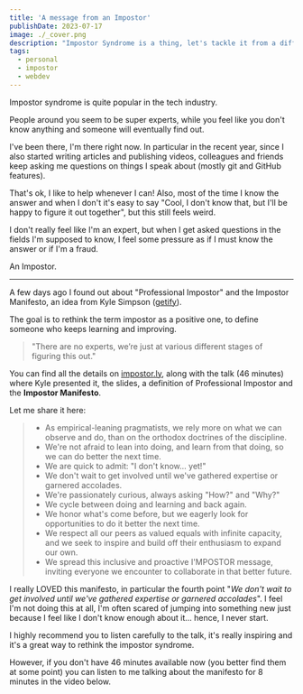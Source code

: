 ```yaml
---
title: 'A message from an Impostor'
publishDate: 2023-07-17
image: ./_cover.png
description: "Impostor Syndrome is a thing, let's tackle it from a different perspective."
tags:
  - personal
  - impostor
  - webdev
---
```



Impostor syndrome is quite popular in the tech industry.

People around you seem to be super experts, while you feel like you don't know anything and someone will eventually find out.

I've been there, I'm there right now. In particular in the recent year, since I also started writing articles and publishing videos, colleagues and friends keep asking me questions on things I speak about (mostly git and GitHub features).

That's ok, I like to help whenever I can! Also, most of the time I know the answer and when I don't it's easy to say "Cool, I don't know that, but I'll be happy to figure it out together", but this still feels weird.

I don't really feel like I'm an expert, but when I get asked questions in the fields I'm supposed to know, I feel some pressure as if I must know the answer or if I'm a fraud.

An Impostor.

---

A few days ago I found out about "Professional Impostor" and the Impostor Manifesto, an idea from Kyle Simpson ([getify](https://github.com/getify)).

The goal is to rethink the term impostor as a positive one, to define someone who keeps learning and improving.

> "There are no experts, we’re just at various different stages of figuring this out."

You can find all the details on [impostor.ly](https://impostor.ly/), along with the talk (46 minutes) where Kyle presented it, the slides, a definition of Professional Impostor and the **Impostor Manifesto**.

Let me share it here:

> - As empirical-leaning pragmatists, we rely more on what we can observe and do, than on the orthodox doctrines of the discipline.
> - We're not afraid to lean into doing, and learn from that doing, so we can do better the next time.
> - We are quick to admit: "I don't know... yet!"
> - We don't wait to get involved until we've gathered expertise or garnered accolades.
> - We're passionately curious, always asking "How?" and "Why?"
> - We cycle between doing and learning and back again.
> - We honor what's come before, but we eagerly look for opportunities to do it better the next time.
> - We respect all our peers as valued equals with infinite capacity, and we seek to inspire and build off their enthusiasm to expand our own.
> - We spread this inclusive and proactive I'MPOSTOR message, inviting everyone we encounter to collaborate in that better future.

I really LOVED this manifesto, in particular the fourth point "_We don't wait to get involved until we've gathered expertise or garnered accolades_". I feel I'm not doing this at all, I'm often scared of jumping into something new just because I feel like I don't know enough about it... hence, I never start.

I highly recommend you to listen carefully to the talk, it's really inspiring and it's a great way to rethink the impostor syndrome.

However, if you don't have 46 minutes available now (you better find them at some point) you can listen to me talking about the manifesto for 8 minutes in the video below.

<YouTube id="xo3DZ_lkW20" />
